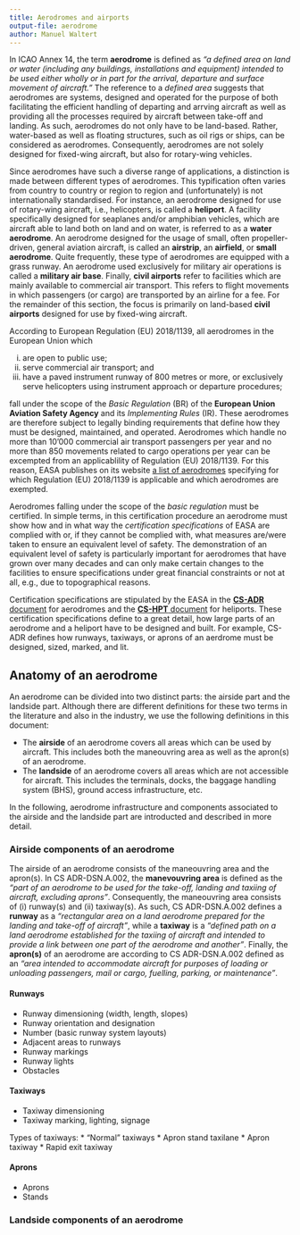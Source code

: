 ```yaml
---
title: Aerodromes and airports
output-file: aerodrome
author: Manuel Waltert
---
```

<!--Definition of term "aerodrome"-->
In ICAO Annex 14, the term **aerodrome** is defined as *"a defined area on land or water (including any buildings, installations and equipment) intended to be used either wholly or in part for the arrival, departure and surface movement of aircraft."* The reference to a *defined area* suggests that aerodromes are systems, designed and operated for the purpose of both facilitating the efficient handling of departing and arrving aircraft as well as providing all the processes required by aircraft between take-off and landing. As such, aerodromes do not only have to be land-based. Rather, water-based as well as floating structures, such as oil rigs or ships, can be considered as aerodromes. Consequently, aerodromes are not solely designed for fixed-wing aircraft, but also for rotary-wing vehicles. 

<!--Types of Aerodromes-->
Since aerodromes have such a diverse range of applications, a distinction is made between different types of aerodromes. This typification often varies from country to country or region to region and (unfortunately) is not internationally standardised. For instance, an aerodrome designed for use of rotary-wing aircraft, i.e., helicopters, is called a **heliport**. A facility specifically designed for seaplanes and/or amphibian vehicles, which are aircraft able to land both on land and on water, is referred to as a **water aerodrome**. An aerodrome designed for the usage of small, often propeller-driven, general aviation aircraft, is called an **airstrip**, an **airfield**, or **small aerodrome**. Quite frequently, these type of aerodromes are equipped with a grass runway. An aerodrome used exclusively for military air operations is called a **military air base**. Finally, **civil airports** refer to facilities which are mainly available to commercial air transport. This refers to flight movements in which passengers (or cargo) are transported by an airline for a fee. For the remainder of this section, the focus is primarily on land-based **civil airports** designed for use by fixed-wing aircraft.

According to European Regulation (EU) 2018/1139, all aerodromes in the European Union which

i. are open to public use;  
ii. serve commercial air transport; and  
iii. have a paved instrument runway of 800 metres or more, or exclusively serve helicopters using instrument approach or departure procedures; 

fall under the scope of the *Basic Regulation* (BR) of the **European Union Aviation Safety Agency** and its *Implementing Rules* (IR). These aerodromes are therefore subject to legally binding requirements that define how they must be designed, maintained, and operated. Aerodromes which handle no more than 10'000 commercial air transport passengers per year and no more than 850 movements related to cargo operations per year can be excempted from an applicablility of Regulation (EU) 2018/1139. For this reason, EASA publishes on its website [a list of aerodromes](https://www.easa.europa.eu/en/datasets/aerodromes-falling-scope-regulation-eu-20181139) specifying for which Regulation (EU) 2018/1139 is applicable and which aerodromes are exempted.

Aerodromes falling under the scope of the *basic regulation* must be certified. In simple terms, in this certification procedure an aerodrome must show how and in what way the *certification specifications* of EASA are complied with or, if they cannot be complied with, what measures are/were taken to ensure an equivalent level of safety. The demonstration of an equivalent level of safety is particularly important for aerodromes that have grown over many decades and can only make certain changes to the facilities to ensure specifications under great financial constraints or not at all, e.g., due to topographical reasons.

Certification specifications are stipulated by the EASA in the [**CS-ADR** document](https://www.easa.europa.eu/en/certification-specifications/cs-adr-dsn-aerodromes-design) for aerodromes and the [**CS-HPT** document](https://www.easa.europa.eu/en/document-library/certification-specifications/group/cs-hpt-dsn-heliports-design) for heliports. These certification specifications define to a great detail, how large parts of an aerodrome and a heliport have to be designed and built. For example, CS-ADR defines how runways, taxiways, or aprons of an aerdrome must be designed, sized, marked, and lit.

## Anatomy of an aerodrome
An aerodrome can be divided into two distinct parts: the airside part and the landside part. Although there are different definitions for these two terms in the literature and also in the industry, we use the following definitions in this document:

* The **airside** of an aerodrome covers all areas which can be used by aircraft. This includes both the maneouvring area as well as the apron(s) of an aerodrome.
* The **landside** of an aerodrome covers all areas which are not accessible for aircraft. This includes the terminals, docks, the baggage handling system (BHS), ground access infrastructure, etc.

In the following, aerodrome infrastructure and components associated to the airside and the landside part are introducted and described in more detail.

### Airside components of an aerodrome
<!--runway, taxiways, aprons-->
The airside of an aerodrome consists of the maneouvring area and the apron(s). In CS ADR-DSN.A.002, the **manevouvring area** is defined as the *"part of an aerodrome to be used for the take-off, landing and taxiing of aircraft, excluding aprons"*. Consequently, the maneouvring area consists of (i) runway(s) and (ii) taxiway(s). As such, CS ADR-DSN.A.002 defines a **runway** as a *"rectangular area on a land aerodrome prepared for the landing and take-off of aircraft"*, while a **taxiway** is a *"defined path on a land aerodrome established for the taxiing of aircraft and intended to provide a link between one part of the aerodrome and another"*. Finally, the **apron(s)** of an aerodrome are according to CS ADR-DSN.A.002 defined as an *"area intended to accommodate aircraft for purposes of loading or unloading passengers, mail or cargo, fuelling, parking, or maintenance"*.

#### Runways

* Runway dimensioning (width, length, slopes)
* Runway orientation and designation
* Number (basic runway system layouts)
* Adjacent areas to runways
* Runway markings
* Runway lights
* Obstacles

#### Taxiways

* Taxiway dimensioning
* Taxiway marking, lighting, signage


Types of taxiways:
* "Normal" taxiways
* Apron stand taxilane
* Apron taxiway
* Rapid exit taxiway

#### Aprons

* Aprons
* Stands

### Landside components of an aerodrome
<!--terminals & docks-->
